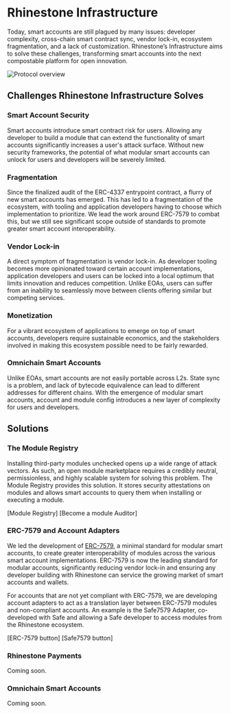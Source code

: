 # Rhinestone Infrastructure

Today, smart accounts are still plagued by many issues: developer complexity, cross-chain smart contract sync, vendor lock-in, ecosystem fragmentation, and a lack of customization. Rhinestone’s Infrastructure aims to solve these challenges, transforming smart accounts into the next compostable platform for open innovation. 

![Protocol overview](/protocol.png)

## Challenges Rhinestone Infrastructure Solves

### Smart Account Security

Smart accounts introduce smart contract risk for users. Allowing any developer to build a module that can extend the functionality of smart accounts significantly increases a user's attack surface. Without new security frameworks, the potential of what modular smart accounts can unlock for users and developers will be severely limited. 

### Fragmentation

Since the finalized audit of the ERC-4337 entrypoint contract, a flurry of new smart accounts has emerged. This has led to a fragmentation of the ecosystem, with tooling and application developers having to choose which implementation to prioritize. We lead the work around ERC-7579 to combat this, but we still see significant scope outside of standards to promote greater smart account interoperability.

### Vendor Lock-in

A direct symptom of fragmentation is vendor lock-in. As developer tooling becomes more opinionated toward certain account implementations, application developers and users can be locked into a local optimum that limits innovation and reduces competition. Unlike EOAs, users can suffer from an inability to seamlessly move between clients offering similar but competing services.

### Monetization

For a vibrant ecosystem of applications to emerge on top of smart accounts, developers require sustainable economics, and the stakeholders involved in making this ecosystem possible need to be fairly rewarded.

### Omnichain Smart Accounts

Unlike EOAs, smart accounts are not easily portable across L2s. State sync is a problem, and lack of bytecode equivalence can lead to different addresses for different chains. With the emergence of modular smart accounts, account and module config introduces a new layer of complexity for users and developers.

## Solutions

### The Module Registry

Installing third-party modules unchecked opens up a wide range of attack vectors. As such, an open module marketplace requires a credibly neutral, permissionless, and highly scalable system for solving this problem. The Module Registry provides this solution. It stores security attestations on modules and allows smart accounts to query them when installing or executing a module. 

[Module Registry] [Become a module Auditor]

### ERC-7579 and Account Adapters

We led the development of [ERC-7579](https://erc7579.com), a minimal standard for modular smart accounts, to create greater interoperability of modules across the various smart account implementations. ERC-7579 is now the leading standard for modular accounts, significantly reducing vendor lock-in and ensuring any developer building with Rhinestone can service the growing market of smart accounts and wallets.

For accounts that are not yet compliant with ERC-7579, we are developing account adapters to act as a translation layer between ERC-7579 modules and non-compliant accounts. An example is the Safe7579 Adapter, co-developed with Safe and allowing a Safe developer to access modules from the Rhinestone ecosystem. 

[ERC-7579 button] [Safe7579 button]

### Rhinestone Payments

Coming soon.

### Omnichain Smart Accounts

Coming soon.

